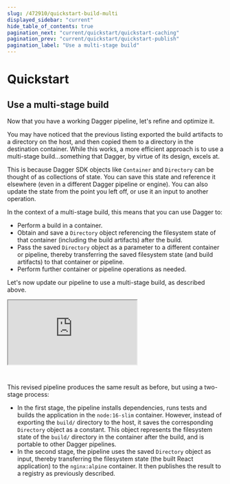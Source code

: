 ```yaml
---
slug: /472910/quickstart-build-multi
displayed_sidebar: "current"
hide_table_of_contents: true
pagination_next: "current/quickstart/quickstart-caching"
pagination_prev: "current/quickstart/quickstart-publish"
pagination_label: "Use a multi-stage build"
---
```


# Quickstart


## Use a multi-stage build

Now that you have a working Dagger pipeline, let's refine and optimize it.

You may have noticed that the previous listing exported the build artifacts to a directory on the host, and then copied them to a directory in the destination container. While this works, a more efficient approach is to use a multi-stage build...something that Dagger, by virtue of its design, excels at.

This is because Dagger SDK objects like `Container` and `Directory` can be thought of as collections of state. You can save this state and reference it elsewhere (even in a different Dagger pipeline or engine). You can also update the state from the point you left off, or use it an input to another operation.

In the context of a multi-stage build, this means that you can use Dagger to:
- Perform a build in a container.
- Obtain and save a `Directory` object referencing the filesystem state of that container (including the build artifacts) after the build.
- Pass the saved `Directory` object as a parameter to a different container or pipeline, thereby transferring the saved filesystem state (and build artifacts) to that container or pipeline.
- Perform further container or pipeline operations as needed.

Let's now update our pipeline to use a multi-stage build, as described above.

<Tabs groupId="language">
<TabItem value="Go">

<iframe class="embed" src="https://play.dagger.cloud/embed/ho4ZF-6naKv"></iframe>

</TabItem>
<TabItem value="Node.js">


```javascript file=snippets/build-multi/index.mjs
```

</TabItem>
<TabItem value="Python">

```python file=snippets/build-multi/main.py
```

</TabItem>
</Tabs>

This revised pipeline produces the same result as before, but using a two-stage process:

- In the first stage, the pipeline installs dependencies, runs tests and builds the application in the `node:16-slim` container. However, instead of exporting the `build/` directory to the host, it saves the corresponding `Directory` object as a constant. This object represents the filesystem state of the `build/` directory in the container after the build, and is portable to other Dagger pipelines.
- In the second stage, the pipeline uses the saved `Directory` object as input, thereby transferring the filesystem state (the built React application) to the `nginx:alpine` container. It then publishes the result to a registry as previously described.
